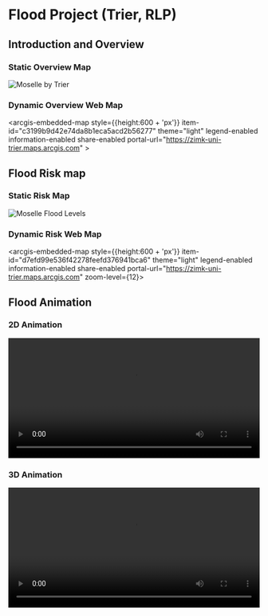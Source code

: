 
# Flood Project (Trier, RLP)

## Introduction and Overview

### Static Overview Map

![Moselle by Trier](/portfolio/projects/flood/Moselle-by-Trier.png)

### Dynamic Overview Web Map

<Script
  type="module"
  src="https://js.arcgis.com/embeddable-components/4.32/arcgis-embeddable-components.esm.js"
  strategy="beforeInteractive"
></Script>

<arcgis-embedded-map style={{height:600 + 'px'}} item-id="c3199b9d42e74da8b1eca5acd2b56277" theme="light" legend-enabled information-enabled share-enabled portal-url="https://zimk-uni-trier.maps.arcgis.com" ></arcgis-embedded-map>

## Flood Risk map

### Static Risk Map

![Moselle Flood Levels](/portfolio/projects/flood/Moselle-Flood-Levels.png)

### Dynamic Risk Web Map

<Script
  type="module"
  src="https://js.arcgis.com/embeddable-components/4.32/arcgis-embeddable-components.esm.js"
  strategy="beforeInteractive"
></Script>

<arcgis-embedded-map style={{height:600 + 'px'}} item-id="d7efd99e536f42278feefd376941bca6" theme="light" legend-enabled information-enabled share-enabled portal-url="https://zimk-uni-trier.maps.arcgis.com" zoom-level={12}></arcgis-embedded-map>

## Flood Animation

### 2D Animation

<video width="100%" height="240" controls preload="metadata" loop>
  <source
    src="/geovis-portfolio/portfolio/projects/flood/2D-flood-animation.mp4"
    type="video/mp4"
  />
  Your browser does not support the video tag.
</video>

### 3D Animation

<video width="100%" height="240" controls preload="metadata" loop>
  <source
    src="/geovis-portfolio/portfolio/projects/flood/3D-flood-animation.mp4"
    type="video/mp4"
  />
  Your browser does not support the video tag.
</video>
